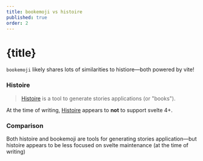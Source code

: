 ```yaml
---
title: bookemoji vs histoire
published: true
order: 2
---
```


# {title}

`bookemoji` likely shares lots of similarities to histiore—both powered by vite!


### Histoire

> [Histoire](https://histoire.dev/guide/svelte3/getting-started.html) is a tool to generate stories applications (or "books").


At the time of writing, <a href="https://histoire.dev/guide/svelte3/getting-started.html" target="_blank">Histoire</a> appears to <strong>not</strong> to support svelte 4+.


### Comparison

Both histoire and bookemoji are tools for generating stories application—but histoire appears to be less focused on svelte maintenance (at the time of writing)